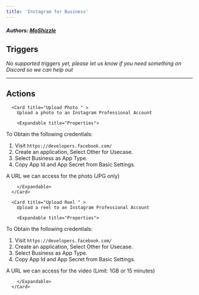 ```yaml
---
title: 'Instagram for Business'
---
```


##### Authors: [MoShizzle](https://github.com/MoShizzle)


## Triggers

*No supported triggers yet, please let us know if you need something on Discord so we can help out* 


---

## Actions


      <Card title="Upload Photo " >
        Upload a photo to an Instagram Professional Account

        <Expandable title="Properties">
          
<ResponseField name="Authentication" required type="Oauth2">

To Obtain the following credentials:
1. Visit `https://developers.facebook.com/`
2. Create an application, Select Other for Usecase.
3. Select Business as App Type.
4. Copy App Id and App Secret from Basic Settings.

</ResponseField>
            
<ResponseField name="Page" required type="Dropdown">

</ResponseField>
            
<ResponseField name="Photo" required type="Short_text">
A URL we can access for the photo (JPG only)
</ResponseField>
            
<ResponseField name="Caption"  type="Long_text">

</ResponseField>
              
        </Expandable>
      </Card>
  
      <Card title="Upload Reel " >
        Upload a reel to an Instagram Professional Account

        <Expandable title="Properties">
          
<ResponseField name="Authentication" required type="Oauth2">

To Obtain the following credentials:
1. Visit `https://developers.facebook.com/`
2. Create an application, Select Other for Usecase.
3. Select Business as App Type.
4. Copy App Id and App Secret from Basic Settings.

</ResponseField>
            
<ResponseField name="Page" required type="Dropdown">

</ResponseField>
            
<ResponseField name="Video" required type="Short_text">
A URL we can access for the video (Limit: 1GB or 15 minutes)
</ResponseField>
            
<ResponseField name="Caption"  type="Long_text">

</ResponseField>
              
        </Expandable>
      </Card>
  
